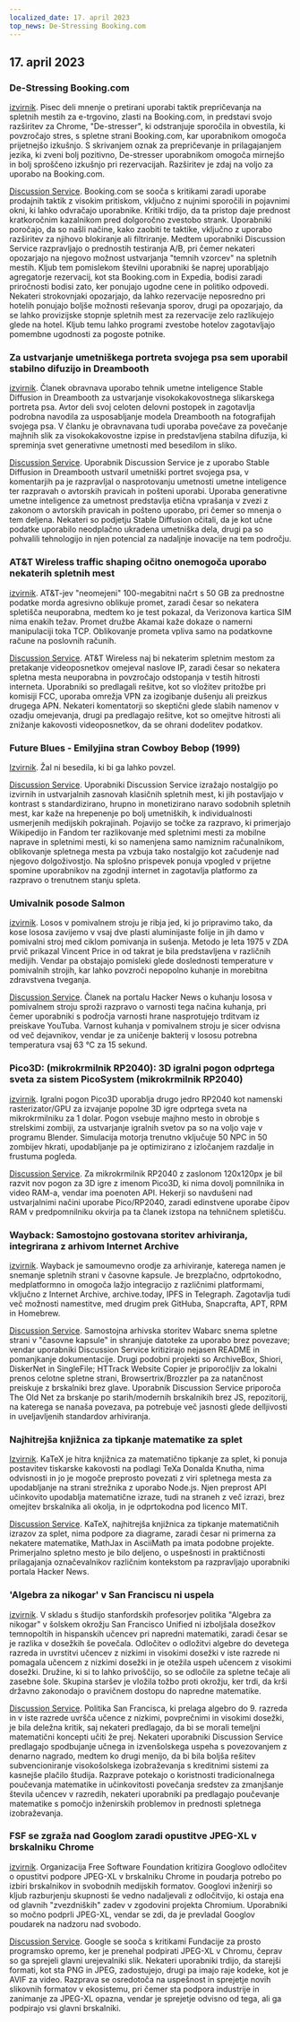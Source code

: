 ```yaml
---
localized_date: 17. april 2023
top_news: De-Stressing Booking.com
---
```


## 17. april 2023

### De-Stressing Booking.com

[izvirnik](https://www.alexcharlton.co/projects/booking-com-de-stresser).
Pisec deli mnenje o pretirani uporabi taktik prepričevanja na spletnih mestih za e-trgovino, zlasti na Booking.com, in predstavi svojo razširitev za Chrome, "De-stresser", ki odstranjuje sporočila in obvestila, ki povzročajo stres, s spletne strani Booking.com, kar uporabnikom omogoča prijetnejšo izkušnjo. S skrivanjem oznak za prepričevanje in prilagajanjem jezika, ki zveni bolj pozitivno, De-stresser uporabnikom omogoča mirnejšo in bolj sproščeno izkušnjo pri rezervacijah. Razširitev je zdaj na voljo za uporabo na Booking.com.

[Discussion Service](http://news.ycombinator.com/item?id=35590734).
Booking.com se sooča s kritikami zaradi uporabe prodajnih taktik z visokim pritiskom, vključno z nujnimi sporočili in pojavnimi okni, ki lahko odvračajo uporabnike. Kritiki trdijo, da ta pristop daje prednost kratkoročnim kazalnikom pred dolgoročno zvestobo strank. Uporabniki poročajo, da so našli načine, kako zaobiti te taktike, vključno z uporabo razširitev za njihovo blokiranje ali filtriranje. Medtem uporabniki Discussion Service razpravljajo o prednostih testiranja A/B, pri čemer nekateri opozarjajo na njegovo možnost ustvarjanja "temnih vzorcev" na spletnih mestih. Kljub tem pomislekom številni uporabniki še naprej uporabljajo agregatorje rezervacij, kot sta Booking.com in Expedia, bodisi zaradi priročnosti bodisi zato, ker ponujajo ugodne cene in politiko odpovedi. Nekateri strokovnjaki opozarjajo, da lahko rezervacije neposredno pri hotelih ponujajo boljše možnosti reševanja sporov, drugi pa opozarjajo, da se lahko provizijske stopnje spletnih mest za rezervacije zelo razlikujejo glede na hotel. Kljub temu lahko programi zvestobe hotelov zagotavljajo pomembne ugodnosti za pogoste potnike.

### Za ustvarjanje umetniškega portreta svojega psa sem uporabil stabilno difuzijo in Dreambooth

[izvirnik](https://www.shruggingface.com/blog/how-i-used-stable-diffusion-and-dreambooth-to-create-a-painted-portrait-of-my-dog).
Članek obravnava uporabo tehnik umetne inteligence Stable Diffusion in Dreambooth za ustvarjanje visokokakovostnega slikarskega portreta psa. Avtor deli svoj celoten delovni postopek in zagotavlja podrobna navodila za usposabljanje modela Dreambooth na fotografijah svojega psa. V članku je obravnavana tudi uporaba povečave za povečanje majhnih slik za visokokakovostne izpise in predstavljena stabilna difuzija, ki spreminja svet generativne umetnosti med besedilom in sliko.

[Discussion Service](http://news.ycombinator.com/item?id=35592847).
Uporabnik Discussion Service je z uporabo Stable Diffusion in Dreambooth ustvaril umetniški portret svojega psa, v komentarjih pa je razpravljal o nasprotovanju umetnosti umetne inteligence ter razpravah o avtorskih pravicah in pošteni uporabi. Uporaba generativne umetne inteligence za umetnost predstavlja etična vprašanja v zvezi z zakonom o avtorskih pravicah in pošteno uporabo, pri čemer so mnenja o tem deljena. Nekateri so podjetju Stable Diffusion očitali, da je kot učne podatke uporabilo neodplačno ukradena umetniška dela, drugi pa so pohvalili tehnologijo in njen potencial za nadaljnje inovacije na tem področju.

### AT&T Wireless traffic shaping očitno onemogoča uporabo nekaterih spletnih mest

[izvirnik](https://adriano.fyi/post/2023/2023-04-16-att-traffic-shaping-makes-websites-unusable/).
AT&T-jev "neomejeni" 100-megabitni načrt s 50 GB za prednostne podatke morda agresivno oblikuje promet, zaradi česar so nekatera spletišča neuporabna, medtem ko je test pokazal, da Verizonova kartica SIM nima enakih težav. Promet družbe Akamai kaže dokaze o namerni manipulaciji toka TCP. Oblikovanje prometa vpliva samo na podatkovne račune na poslovnih računih.

[Discussion Service](http://news.ycombinator.com/item?id=35592607).
AT&T Wireless naj bi nekaterim spletnim mestom za pretakanje videoposnetkov omejeval naslove IP, zaradi česar so nekatera spletna mesta neuporabna in povzročajo odstopanja v testih hitrosti interneta. Uporabniki so predlagali rešitve, kot so vložitev pritožbe pri komisiji FCC, uporaba omrežja VPN za izogibanje dušenju ali preizkus drugega APN. Nekateri komentatorji so skeptični glede slabih namenov v ozadju omejevanja, drugi pa predlagajo rešitve, kot so omejitve hitrosti ali znižanje kakovosti videoposnetkov, da se ohrani dodelitev podatkov.

### Future Blues - Emilyjina stran Cowboy Bebop (1999)

[Izvirnik](https://futureblues.com/).
Žal ni besedila, ki bi ga lahko povzel.

[Discussion Service](http://news.ycombinator.com/item?id=35589124).
Uporabniki Discussion Service izražajo nostalgijo po izvirnih in ustvarjalnih zasnovah klasičnih spletnih mest, ki jih postavljajo v kontrast s standardizirano, hrupno in monetizirano naravo sodobnih spletnih mest, kar kaže na hrepenenje po bolj umetniških, k individualnosti usmerjenih medijskih pokrajinah. Pojavijo se točke za razpravo, ki primerjajo Wikipedijo in Fandom ter razlikovanje med spletnimi mesti za mobilne naprave in spletnimi mesti, ki so namenjena samo namiznim računalnikom, oblikovanje spletnega mesta pa vzbuja tako nostalgijo kot začudenje nad njegovo dolgoživostjo. Na splošno prispevek ponuja vpogled v prijetne spomine uporabnikov na zgodnji internet in zagotavlja platformo za razpravo o trenutnem stanju spleta.

### Umivalnik posode Salmon

[izvirnik](https://en.wikipedia.org/wiki/Dishwasher_salmon).
Losos v pomivalnem stroju je ribja jed, ki jo pripravimo tako, da kose lososa zavijemo v vsaj dve plasti aluminijaste folije in jih damo v pomivalni stroj med ciklom pomivanja in sušenja. Metodo je leta 1975 v ZDA prvič prikazal Vincent Price in od takrat je bila predstavljena v različnih medijih. Vendar pa obstajajo pomisleki glede doslednosti temperature v pomivalnih strojih, kar lahko povzroči nepopolno kuhanje in morebitna zdravstvena tveganja.

[Discussion Service](http://news.ycombinator.com/item?id=35586683).
Članek na portalu Hacker News o kuhanju lososa v pomivalnem stroju sproži razpravo o varnosti tega načina kuhanja, pri čemer uporabniki s področja varnosti hrane nasprotujejo trditvam iz preiskave YouTuba. Varnost kuhanja v pomivalnem stroju je sicer odvisna od več dejavnikov, vendar je za uničenje bakterij v lososu potrebna temperatura vsaj 63 °C za 15 sekund.

### Pico3D: (mikrokrmilnik RP2040): 3D igralni pogon odprtega sveta za sistem PicoSystem (mikrokrmilnik RP2040)

[izvirnik](https://github.com/bernhardstrobl/Pico3D).
Igralni pogon Pico3D uporablja drugo jedro RP2040 kot namenski rasterizator/GPU za izvajanje popolne 3D igre odprtega sveta na mikrokrmilniku za 1 dolar. Pogon vsebuje majhno mesto in obrobje s strelskimi zombiji, za ustvarjanje igralnih svetov pa so na voljo vaje v programu Blender. Simulacija motorja trenutno vključuje 50 NPC in 50 zombijev hkrati, upodabljanje pa je optimizirano z izločanjem razdalje in frustuma pogleda.

[Discussion Service](http://news.ycombinator.com/item?id=35589172).
Za mikrokrmilnik RP2040 z zaslonom 120x120px je bil razvit nov pogon za 3D igre z imenom Pico3D, ki nima dovolj pomnilnika in video RAM-a, vendar ima poenoten API. Hekerji so navdušeni nad ustvarjalnimi načini uporabe Pico/RP2040, zaradi edinstvene uporabe čipov RAM v predpomnilniku okvirja pa ta članek izstopa na tehničnem spletišču.

### Wayback: Samostojno gostovana storitev arhiviranja, integrirana z arhivom Internet Archive

[izvirnik](https://github.com/wabarc/wayback).
Wayback je samoumevno orodje za arhiviranje, katerega namen je snemanje spletnih strani v časovne kapsule. Je brezplačno, odprtokodno, medplatformno in omogoča lažjo integracijo z različnimi platformami, vključno z Internet Archive, archive.today, IPFS in Telegraph. Zagotavlja tudi več možnosti namestitve, med drugim prek GitHuba, Snapcrafta, APT, RPM in Homebrew.

[Discussion Service](http://news.ycombinator.com/item?id=35586845).
Samostojna arhivska storitev Wabarc snema spletne strani v "časovne kapsule" in shranjuje datoteke za uporabo brez povezave; vendar uporabniki Discussion Service kritizirajo nejasen README in pomanjkanje dokumentacije. Drugi podobni projekti so ArchiveBox, Shiori, DiskerNet in SingleFile; HTTrack Website Copier je priporočljiv za lokalni prenos celotne spletne strani, Browsertrix/Brozzler pa za natančnost preiskuje z brskalniki brez glave. Uporabnik Discussion Service priporoča The Old Net za brskanje po starih/modernih brskalnikih brez JS, repozitorij, na katerega se nanaša povezava, pa potrebuje več jasnosti glede delljivosti in uveljavljenih standardov arhiviranja.

### Najhitrejša knjižnica za tipkanje matematike za splet

[Izvirnik](https://katex.org/).
KaTeX je hitra knjižnica za matematično tipkanje za splet, ki ponuja postavitev tiskarske kakovosti na podlagi TeXa Donalda Knutha, nima odvisnosti in jo je mogoče preprosto povezati z viri spletnega mesta za upodabljanje na strani strežnika z uporabo Node.js. Njen preprost API učinkovito upodablja matematične izraze, tudi na straneh z več izrazi, brez omejitev brskalnika ali okolja, in je odprtokodna pod licenco MIT.

[Discussion Service](http://news.ycombinator.com/item?id=35588985).
KaTeX, najhitrejša knjižnica za tipkanje matematičnih izrazov za splet, nima podpore za diagrame, zaradi česar ni primerna za nekatere matematike, MathJax in AsciiMath pa imata podobne projekte. Primerjalno spletno mesto je bilo deljeno, o uspešnosti in praktičnosti prilagajanja označevalnikov različnim kontekstom pa razpravljajo uporabniki portala Hacker News.

### 'Algebra za nikogar' v San Franciscu ni uspela

[izvirnik](https://www.joannejacobs.com/post/algebra-for-none-fails-in-san-francisco).
V skladu s študijo stanfordskih profesorjev politika "Algebra za nikogar" v šolskem okrožju San Francisco Unified ni izboljšala dosežkov temnopoltih in hispanskih učencev pri napredni matematiki, zaradi česar se je razlika v dosežkih še povečala. Odločitev o odložitvi algebre do devetega razreda in uvrstitvi učencev z nizkimi in visokimi dosežki v iste razrede ni pomagala učencem z nizkimi dosežki in je otežila uspeh učencem z visokimi dosežki. Družine, ki si to lahko privoščijo, so se odločile za spletne tečaje ali zasebne šole. Skupina staršev je vložila tožbo proti okrožju, ker trdi, da krši državno zakonodajo o pravičnem dostopu do napredne matematike.

[Discussion Service](http://news.ycombinator.com/item?id=35595026).
Politika San Francisca, ki prelaga algebro do 9. razreda in v iste razrede uvršča učence z nizkimi, povprečnimi in visokimi dosežki, je bila deležna kritik, saj nekateri predlagajo, da bi se morali temeljni matematični koncepti učiti že prej. Nekateri uporabniki Discussion Service predlagajo spodbujanje učnega in izvenšolskega uspeha s povezovanjem z denarno nagrado, medtem ko drugi menijo, da bi bila boljša rešitev subvencioniranje visokošolskega izobraževanja s kreditnimi sistemi za kasnejše plačilo študija. Razprave potekajo o koristnosti tradicionalnega poučevanja matematike in učinkovitosti povečanja sredstev za zmanjšanje števila učencev v razredih, nekateri uporabniki pa predlagajo poučevanje matematike s pomočjo inženirskih problemov in prednosti spletnega izobraževanja.

### FSF se zgraža nad Googlom zaradi opustitve JPEG-XL v brskalniku Chrome

[izvirnik](https://www.phoronix.com/news/FSF-Slams-Google-JPEG-XL).
Organizacija Free Software Foundation kritizira Googlovo odločitev o opustitvi podpore JPEG-XL v brskalniku Chrome in poudarja potrebo po izbiri brskalnikov in svobodnih medijskih formatov. Googlovi inženirji so kljub razburjenju skupnosti še vedno nadaljevali z odločitvijo, ki ostaja ena od glavnih "zvezdniških" zadev v zgodovini projekta Chromium. Uporabniki so močno podprli JPEG-XL, vendar se zdi, da je prevladal Googlov poudarek na nadzoru nad svobodo.

[Discussion Service](http://news.ycombinator.com/item?id=35589179).
Google se sooča s kritikami Fundacije za prosto programsko opremo, ker je prenehal podpirati JPEG-XL v Chromu, čeprav so ga sprejeli glavni urejevalniki slik. Nekateri uporabniki trdijo, da starejši formati, kot sta PNG in JPEG, zadostujejo, drugi pa imajo raje kodeke, kot je AVIF za video. Razprava se osredotoča na uspešnost in sprejetje novih slikovnih formatov v ekosistemu, pri čemer sta podpora industrije in zanimanje za JPEG-XL opazna, vendar je sprejetje odvisno od tega, ali ga podpirajo vsi glavni brskalniki.


